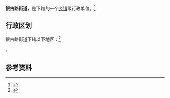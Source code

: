 {{中国乡级行政区|64/01/04/009/000}}

'''银古路街道'''，是{{PRC admin/fullname|64/01/04/009/000|3}}下辖的一个[[乡镇|乡镇]]级行政单位。<ref>{{PRC admin/ref sgc|{{PRC admin/parent|64/01/04/009/000}}}}</ref>

== 行政区划 ==

银古路街道下辖以下地区：<ref>{{PRC admin/ref sgc|64/01/04/009/000}}</ref>

{{PRC admin/children|64/01/04/009/000}}。

== 参考资料 ==

{{reflist}}

{{行政区划小作品}}
{{PRC admin/navcat|64/01/04/009/000}}